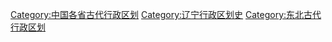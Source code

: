 [[Category:中国各省古代行政区划|Category:中国各省古代行政区划]]
[[Category:辽宁行政区划史|Category:辽宁行政区划史]]
[[Category:东北古代行政区划|Category:东北古代行政区划]]